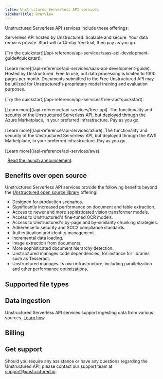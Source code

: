 ```yaml
---
title: Unstructured Serverless API services
sidebarTitle: Overview
---
```


Unstructured Serverless API services include these offerings:

<CardGroup cols={2}>
    <Card title="Unstructured Serverless API" icon="computer" href="/api-reference/api-services/saas-api-development-guide">
        Serverless API hosted by Unstructured. Scalable and secure. Your data remains private. Start with a 14-day free trial, then pay as you go.<br/><br/>
        [Try the quickstart](/api-reference/api-services/saas-api-development-guide#quickstart).<br/><br/>
        [Learn more](/api-reference/api-services/saas-api-development-guide).
    </Card>
    <Card title="Free Unstructured API" icon="gift" href="/api-reference/api-services/free-api">
        Hosted by Unstructured. Free to use, but data processing is limited to 1000 pages per month. Documents submitted to the Free Unstructured API may be utilized for Unstructured's proprietary model training and evaluation purposes.<br/><br/>
        [Try the quickstart](/api-reference/api-services/free-api#quickstart).<br/><br/>
        [Learn more](/api-reference/api-services/free-api).
    </Card>
    <Card title="Unstructured API on Azure" icon="windows" href="/api-reference/api-services/azure">
        The functionality and security of the Unstructured Serverless API, but deployed through the Azure Marketplace, in your preferred infrastructure. Pay as you go.<br/><br/>
        [Learn more](/api-reference/api-services/azure).
    </Card>
    <Card title="Unstructured API on AWS" icon="aws" href="/api-reference/api-services/aws">
        The functionality and security of the Unstructured Serverless API, but deployed through the AWS Marketplace, in your preferred infrastructure. Pay as you go.<br/><br/>
        [Learn more](/api-reference/api-services/aws).
    </Card>
</CardGroup>

<Icon icon="blog" />&nbsp;&nbsp;[Read the launch announcement](https://unstructured.io/blog/introducing-unstructured-serverless-api).

## Benefits over open source

Unstructured Serverless API services provide the following benefits beyond the [Unstructured open source library](/open-source/introduction/overview) offering:

* Designed for production scenarios.
* Significantly increased performance on document and table extraction.
* Access to newer and more sophisticated vision transformer models.
* Access to Unstructured's fine-tuned OCR models.
* Access to Unstructured's by-page and by-similarity chunking strategies.
* Adherence to security and SOC2 compliance standards.
* Authentication and identity management.
* Incremental data loading.
* Image extraction from documents.
* More sophisticated document hierarchy detection.
* Unstructured manages code dependencies, for instance for libraries such as Tesseract.
* Unstructured manages its own infrastructure, including parallelization and other performance optimizations.

## Supported file types


<SupportedFileTpes />

## Data ingestion

Unstructured Serverless API services support ingesting data from various sources. [Learn how](/ingestion/overview).

## Billing


<SharedPagesBilling />

## Get support

Should you require any assistance or have any questions regarding the Unstructured API, please contact our support team at [support@unstructured.io](mailto:support%40unstructured.io).
